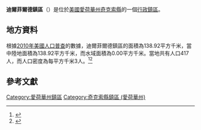 {{noteTA
|G1=USState
|G2=地名
|G3=Unit
}}
{{Infobox settlement
|official_name            = 迪爾菲爾德鎮區
|native_name = Deerfield Township
|settlement_type          = [[行政鎮區|行政鎮區]]
|image_skyline            = 
|imagesize                = 
|image_map                = Map highlighting Deerfield Township, Chickasaw County, Iowa.svg
|mapsize                  = 250px
|pushpin_map  =USA Iowa
|pushpin_label = 迪爾菲爾德鎮區
|pushpin_label_position   = top
|pushpin_map_caption      = 迪爾菲爾德鎮區在愛荷華州的位置
|subdivision_type         = [[世界政區索引|國家]]
|subdivision_type1        = [[美国州份|州份]]
|subdivision_type2        = [[愛荷華州行政区划|縣]]
|subdivision_name         = [[美国|美国]]
|subdivision_name1        = [[愛荷華州|愛荷華州]]
|subdivision_name2        = [[奇克索縣_(愛荷華州)|奇克索縣]]
|elevation_ft             = 1122
|elevation_m              = 342
|timezone                 = [[北美中部時區|北美中部時區]]
|area_total_km2           = 138.92
|area_land_km2            = 138.92
|area_water_km2           = 0.00
|area_total_sq_mi         = 
|area_land_sq_mi          = 
|area_water_sq_mi         = 
|population_as_of         = [[2010年美國人口普查|2010]]
|population_footnotes     = 
|population_total         = 417
|population_density_km2   = auto
|population_density_sq_mi = auto
|utc_offset               = -6
|coordinates              = {{coord|43|09|19|N|92|29|53|W|type:city_region:US-AL_source:GNS-enwiki|display=inline,title}}
| coor_pinpoint           = 
| coordinates_footnotes   = 
|timezone_DST             = CDT
|utc_offset_DST           = -5
|postal_code_type         = [[美國郵區編號|郵區編號]]
|postal_code              = 
|area_code                = {{link-en|电话区号641|Area code 641|641}}
|blank_name = [[地名信息系统|GNIS ID]]
|blank_info = 467696
}}
'''迪爾菲爾德鎮區'''（{{lang-en|Deerfield Township}}）是位於[[美國|美國]][[愛荷華州|愛荷華州]][[奇克索縣_(愛荷華州)|奇克索縣]]的一個[[行政鎮區|行政鎮區]]。

== 地方資料 ==
根據[[2010年美國人口普查|2010年美國人口普查]]的數據，迪爾菲爾德鎮區的面積為138.92平方千米，當中陸地面積為138.92平方千米，而水域面積為0.00平方千米。當地共有人口417人，而人口密度為每平方千米3人。<ref name="GR8">{{cite web|url=http://factfinder2.census.gov|publisher=[[美国人口调查局|美国人口调查局]]|accessdate=2011-05-14|title=American FactFinder|archive-date=2013-09-11|archive-url=https://web.archive.org/web/20130911234518/http://factfinder2.census.gov/|dead-url=no}}</ref><ref>{{cite web|url=https://www.citypopulation.de/en/usa/iowa/admin/|title=USA: Iowa (Counties and Townships) - City Population}}</ref>

== 參考文獻 ==
{{reflist}}

{{奇克索縣 (愛荷華州)}}

{{DEFAULTSORT:Deerfield Township}}
[[Category:愛荷華州鎮區|Category:愛荷華州鎮區]]
[[Category:奇克索縣鎮區_(愛荷華州)|Category:奇克索縣鎮區 (愛荷華州)]]

{{Iowa-geo-stub}}